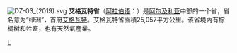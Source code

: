 {{Unreferenced|time=2022-01-07T02:58:19+00:00}}
{{Infobox Algerian Province |
 |capital                = 艾格瓦特
 |name                   = 艾格瓦特省<br />{{lang|ar|ولاية الأغو|}}
 |area                   =  25,057
 |arank                   =  第12位
 |oos                  =   1 E10 m²
 |image                    = 
 |pop                    = 317,125	
 |prank                  = 第37位
 |den                    = 1.3
 |creation               = 1962年
 |districts              = 
 |municipalities         = 24
 |dial                   = 29
 |code                   = 03
|}}
[[File:DZ-03_(2019).svg|thumb]]
'''艾格瓦特省'''（[[阿拉伯语|阿拉伯语]]：'''{{lang|ar|ولاية الأغو|}}'''）是[[阿尔及利亚|阿尔及利亚]]中部的一个省，省名意为“绿洲”，首府[[艾格瓦特|艾格瓦特]]。艾格瓦特省面積25,057平方公里。该省境內有棕榈树和牲畜，也有天然氣產業。

{{coord|display=title}}
{{Algeria-geo-stub}}
{{阿尔及利亚省份}}

[[Category:阿尔及利亚省份|L]]